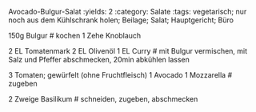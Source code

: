 Avocado-Bulgur-Salat
:yields: 2
:category: Salate
:tags: vegetarisch; nur noch aus dem Kühlschrank holen; Beilage; Salat; Hauptgericht; Büro

150g Bulgur
# kochen
1 Zehe Knoblauch

2 EL Tomatenmark
2 EL Olivenöl
1 EL Curry
# mit Bulgur vermischen, mit Salz und Pfeffer abschmecken, 20min abkühlen lassen

3 Tomaten; gewürfelt (ohne Fruchtfleisch)
1 Avocado
1 Mozzarella
# zugeben

2 Zweige Basilikum
# schneiden, zugeben, abschmecken

